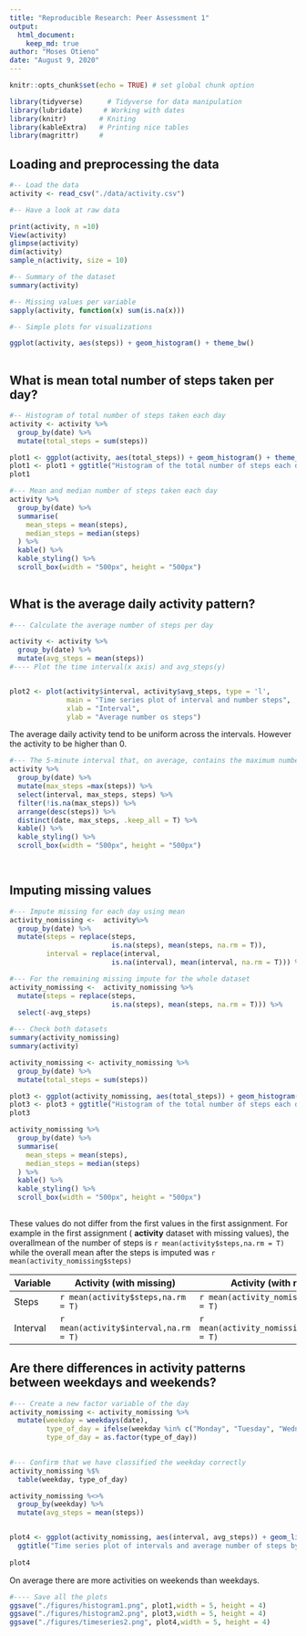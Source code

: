 ```yaml
---
title: "Reproducible Research: Peer Assessment 1"
output: 
  html_document:
    keep_md: true
author: "Moses Otieno"
date: "August 9, 2020"
---
```



```r
knitr::opts_chunk$set(echo = TRUE) # set global chunk option
```


```r
library(tidyverse)      # Tidyverse for data manipulation
library(lubridate)     # Working with dates
library(knitr)        # Kniting
library(kableExtra)   # Printing nice tables
library(magrittr)     # 
```




## Loading and preprocessing the data

```r

#-- Load the data
activity <- read_csv("./data/activity.csv")

```


```r
#-- Have a look at raw data

print(activity, n =10)
View(activity)
glimpse(activity)   
dim(activity)
sample_n(activity, size = 10)

#-- Summary of the dataset
summary(activity)

#-- Missing values per variable 
sapply(activity, function(x) sum(is.na(x)))

#-- Simple plots for visualizations 

ggplot(activity, aes(steps)) + geom_histogram() + theme_bw()
  

```



## What is mean total number of steps taken per day?


```r
#-- Histogram of total number of steps taken each day
activity <- activity %>% 
  group_by(date) %>% 
  mutate(total_steps = sum(steps))

plot1 <- ggplot(activity, aes(total_steps)) + geom_histogram() + theme_bw()
plot1 <- plot1 + ggtitle("Histogram of the total number of steps each day") + xlab("Total number of steps") + ylab("Count")
plot1
```


```r
#--- Mean and median number of steps taken each day
activity %>% 
  group_by(date) %>% 
  summarise(
    mean_steps = mean(steps),
    median_steps = median(steps)
  ) %>% 
  kable() %>% 
  kable_styling() %>% 
  scroll_box(width = "500px", height = "500px")
 

```


## What is the average daily activity pattern?


```r
#--- Calculate the average number of steps per day

activity <- activity %>% 
  group_by(date) %>% 
  mutate(avg_steps = mean(steps))
#---- Plot the time interval(x axis) and avg_steps(y)


plot2 <- plot(activity$interval, activity$avg_steps, type = 'l',
              main = "Time series plot of interval and number steps",
              xlab = "Interval",
              ylab = "Average number os steps")


```
The average daily activity tend to be uniform across the intervals. However the activity to be higher than 0. 

```r
#--- The 5-minute interval that, on average, contains the maximum number of steps
activity %>% 
  group_by(date) %>% 
  mutate(max_steps =max(steps)) %>% 
  select(interval, max_steps, steps) %>% 
  filter(!is.na(max_steps)) %>% 
  arrange(desc(steps)) %>% 
  distinct(date, max_steps, .keep_all = T) %>% 
  kable() %>% 
  kable_styling() %>% 
  scroll_box(width = "500px", height = "500px")

  
```



## Imputing missing values

```r

#--- Impute missing for each day using mean 
activity_nomissing <-  activity%>% 
  group_by(date) %>% 
  mutate(steps = replace(steps,
                         is.na(steps), mean(steps, na.rm = T)),
         interval = replace(interval,
                         is.na(interval), mean(interval, na.rm = T))) %>% ungroup()

#--- For the remaining missing impute for the whole dataset
activity_nomissing <-  activity_nomissing %>% 
  mutate(steps = replace(steps,
                         is.na(steps), mean(steps, na.rm = T))) %>% 
  select(-avg_steps)

#--- Check both datasets
summary(activity_nomissing)
summary(activity)
```


```r
activity_nomissing <- activity_nomissing %>% 
  group_by(date) %>% 
  mutate(total_steps = sum(steps))

plot3 <- ggplot(activity_nomissing, aes(total_steps)) + geom_histogram() + theme_bw()
plot3 <- plot3 + ggtitle("Histogram of the total number of steps each day") + xlab("Total number of steps") + ylab("Count")
plot3

```


```r
activity_nomissing %>% 
  group_by(date) %>% 
  summarise(
    mean_steps = mean(steps),
    median_steps = median(steps)
  ) %>% 
  kable() %>% 
  kable_styling() %>% 
  scroll_box(width = "500px", height = "500px")
 

```

These values do not differ from the first values in the first assignment. For example in the first assignment ( __activity__ dataset with missing values), the overallmean of the number of steps is `r mean(activity$steps,na.rm = T)` while the overall mean after the steps is imputed was `r mean(activity_nomissing$steps)`

| Variable |Activity (with missing) | Activity (with no missing) |
|----------|------------------------|----------------------------|
|   Steps  | `r mean(activity$steps,na.rm = T)` | `r mean(activity_nomissing$steps,na.rm = T)`|
|   Interval  | `r mean(activity$interval,na.rm = T)` | `r mean(activity_nomissing$interval,na.rm = T)`|


## Are there differences in activity patterns between weekdays and weekends?




```r
#--- Create a new factor variable of the day
activity_nomissing <- activity_nomissing %>% 
  mutate(weekday = weekdays(date),
         type_of_day = ifelse(weekday %in% c("Monday", "Tuesday", "Wednesday", "Thursday", "Friday"), "weekday", "weekend"),
         type_of_day = as.factor(type_of_day))
  

#--- Confirm that we have classified the weekday correctly
activity_nomissing %$%
  table(weekday, type_of_day)

```


```r
activity_nomissing %<>% 
  group_by(weekday) %>% 
  mutate(avg_steps = mean(steps))


plot4 <- ggplot(activity_nomissing, aes(interval, avg_steps)) + geom_line()+facet_grid(.~type_of_day) + theme_bw()+
  ggtitle("Time series plot of intervals and average number of steps by type of day") + xlab("Inteval") + ylab("Number of steps") 
      
plot4

```

On average there are more activities on weekends than  weekdays. 
```r
#---- Save all the plots
ggsave("./figures/histogram1.png", plot1,width = 5, height = 4)
ggsave("./figures/histogram2.png", plot3,width = 5, height = 4)
ggsave("./figures/timeseries2.png", plot4,width = 5, height = 4)

```

